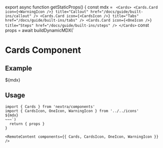 
export async function getStaticProps() {
  const mdx = `
<Cards>
  <Cards.Card
    icon={<WarningIcon />}
    title="Callout"
    href="/docs/guide/built-ins/callout"
  />
  <Cards.Card
    icon={<CardsIcon />}
    title="Tabs"
    href="/docs/guide/built-ins/tabs"
  />
  <Cards.Card
    icon={<OneIcon />}
    title="Steps"
    href="/docs/guide/built-ins/steps"
  />
</Cards>`
  const props = await buildDynamicMDX(`
# Cards Component

## Example
${mdx}

## Usage

~~~mdx filename="MDX"
import { Cards } from 'nextra/components'
import { CardsIcon, OneIcon, WarningIcon } from '../../icons'
${mdx}
~~~`)
  return { props }
}

<RemoteContent components={{ Cards, CardsIcon, OneIcon, WarningIcon }} />
